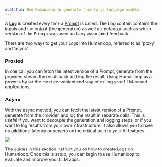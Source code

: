```yaml
---
subtitle: Use Humanloop to generate from large language models
---
```


A [**Log**](/docs/logs) is created every time a [Prompt](/docs/prompts) is called. The Log contain contains the inputs and the output (the generation) as well as metadata such as which version of the Prompt was used and any associated feedback.

There are two ways to get your Logs into Humanloop, referred to as 'proxy' and 'async'.

### **Proxied**

In one call you can fetch the latest version of a Prompt, generate from the provider, stream the result back and log the result.
Using Humanloop as a proxy is by far the most convenient and way of calling your LLM-based applications.

### **Async**

With the async method, you can fetch the latest version of a Prompt, generate from the provider, and log the result in separate calls. This is useful if you want to decouple the generation and logging steps, or if you want to log results from your own infrastructure. It also allows you to have no additional latency or servers on the critical path to your AI features.

<img src="../../../assets/images/11ae297-image.png" />

The guides in this section instruct you on how to create Logs on Humanloop. Once
this is setup, you can begin to use Humanloop to evaluate and improve your LLM apps.
